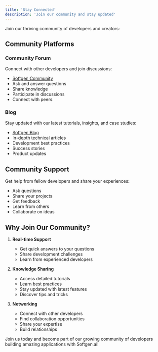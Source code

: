 ```yaml
---
title: 'Stay Connected'
description: 'Join our community and stay updated'
---
```


Join our thriving community of developers and creators:

## Community Platforms

### Community Forum
Connect with other developers and join discussions:
- [Softgen Community](https://softgen.zendesk.com/hc/en-us/requests/new)
- Ask and answer questions
- Share knowledge
- Participate in discussions
- Connect with peers

### Blog
Stay updated with our latest tutorials, insights, and case studies:
- [Softgen Blog](https://softgen.ai/blog)
- In-depth technical articles
- Development best practices
- Success stories
- Product updates

## Community Support

Get help from fellow developers and share your experiences:
- Ask questions
- Share your projects
- Get feedback
- Learn from others
- Collaborate on ideas

## Why Join Our Community?

1. **Real-time Support**
   - Get quick answers to your questions
   - Share development challenges
   - Learn from experienced developers

2. **Knowledge Sharing**
   - Access detailed tutorials
   - Learn best practices
   - Stay updated with latest features
   - Discover tips and tricks

3. **Networking**
   - Connect with other developers
   - Find collaboration opportunities
   - Share your expertise
   - Build relationships

Join us today and become part of our growing community of developers building amazing applications with Softgen.ai!